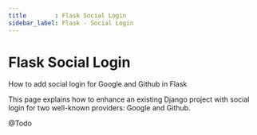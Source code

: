 ```yaml
---
title        : Flask Social Login
sidebar_label: Flask - Social Login
---
```


# Flask Social Login

<SubHeading>How to add social login for Google and Github in Flask</SubHeading>

This page explains how to enhance an existing Django project with social login for two well-known providers: Google and Github.&#x20;

@Todo
